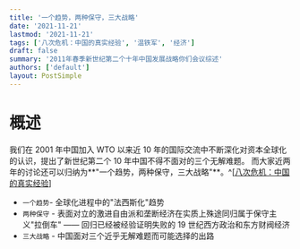 ```yaml
---
title: '一个趋势，两种保守，三大战略'
date: '2021-11-21'
lastmod: '2021-11-21'
tags: ['八次危机：中国的真实经验', '温铁军', '经济']
draft: false
summary: '2011年春季新世纪第二个十年中国发展战略你们会议综述'
authors: ['default']
layout: PostSimple
---
```


# 概述

我们在 2001 年中国加入 WTO 以来近 10 年的国际交流中不断深化对资本全球化的认识，提出了新世纪第二个 10 年中国不得不面对的三个无解难题。
而大家近两年的讨论还可以归纳为**"一个趋势，两种保守，三大战略"**。^[[八次危机：中国的真实经验](https://baike.baidu.com/item/八次危机：中国的真实经验/16371151)]

- `一个趋势`- 全球化进程中的"法西斯化"趋势
- `两种保守` - 表面对立的激进自由派和垄断经济在实质上殊途同归属于保守主义"拉倒车" —— 回归已经被经验证明失败的 19 世纪西方政治和东方财阀经济
- `三大战略` - 中国面对三个近乎无解难题而可能选择的出路
